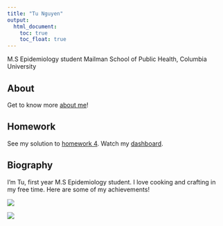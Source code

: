 ```yaml
---
title: "Tu Nguyen"
output: 
  html_document:
    toc: true
    toc_float: true
---
```


M.S Epidemiology student
Mailman School of Public Health, Columbia University

## About
Get to know more [about me](about.html)!

## Homework
See my solution to [homework 4](hw4_plotly.html). Watch my [dashboard](hw4_dashboard.html).

## Biography

I'm Tu, first year M.S Epidemiology student. 
I love cooking and crafting in my free time. Here are some of my achievements! 


![](images/breads.JPG)

![](images/italy.JPG)






